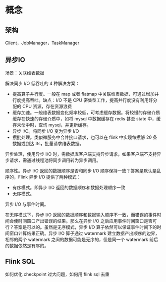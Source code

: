 # 概念

## 架构

Client，JobManager，TaskManager



## 异步IO

场景：关联维表数据

解决同步 I/O 低吞吐的 4 种解决方案：

* 提高算子并行度。一般在 map 或者 flatmap 中关联维表数据，可通过增加并行度提高吞吐。缺点：I/O 不是 CPU 密集型工作，提高并行度没有利用好分配的 CPU 资源，存在资源浪费
* 缓存加速。一般维表数据变化频率较低，可考虑缓存数据。将较慢的存储介质缓存在快速的存储介质中，如将 mysql 中数据缓存在 redis 甚至 state 中，缓存未命中时，查询 mysql，并更新缓存。
* 异步 I/O。将同步 I/O 变为异步 I/O
* 攒批处理。类似微服务中合并接口请求，也可以在 flink 中实现每攒够 20 条数据或到达 3s，批量请求维表数据。

异步处理，使用异步 I/O 时，需数据库客户端支持异步请求，如果客户端不支持异步请求，需通过线程池将同步调用转为异步调用。

顺序性。异步 I/O 返回的数据顺序是否和同步 I/O 顺序保持一致？答案是默认是乱序的，Flink 异步 I/O 提供了两种模式：

* 有序模式。即异步 I/O 返回的数据顺序和数据处理顺序一致
* 无序模式。

异步 I/O 与事件时间。

在无序模式下，异步 I/O 返回的数据顺序和数据输入顺序不一致，而错误的事件时间会使时间窗口产出错误的结果。那么在异步 I/O 之后应用事件时间窗口是否可行？答案是可以的。虽然是无序模式，异步 I/O 算子依然可以保证事件时间下的时间窗口计算结果正确。异步 I/O 算子通过 watermark 建立数据产出顺序的边界，相邻的两个 watermark 之间的数据可能是无序的，但是同一个 watermark 前后的数据依然是有序的。



## Flink SQL

如何优化 checkpoint 过大问题，如何用 flink sql 去重